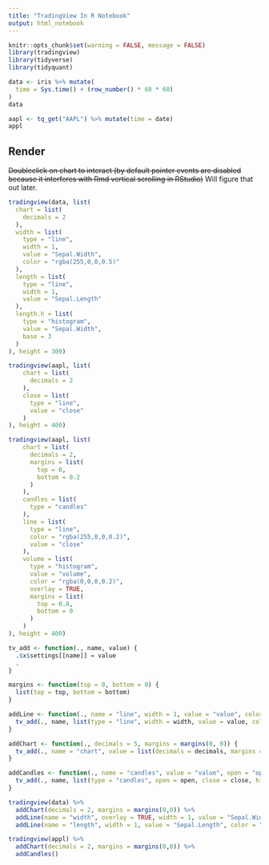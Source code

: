 ```yaml
---
title: "TradingView In R Notebook"
output: html_notebook
---
```


```r
knitr::opts_chunk$set(warning = FALSE, message = FALSE)
library(tradingview)
library(tidyverse)
library(tidyquant)
```

```r
data <- iris %>% mutate(
  time = Sys.time() + (row_number() * 60 * 60)
)
data
```

```r
aapl <- tq_get("AAPL") %>% mutate(time = date)
appl
```

## Render

~~Doubleclick on chart to interact (by default pointer events are disabled because it interferes with Rmd vertical scrolling in RStudio)~~ Will figure that out later.

```r
tradingview(data, list(
  chart = list(
    decimals = 2
  ),
  width = list(
    type = "line",
    width = 1,
    value = "Sepal.Width",
    color = "rgba(255,0,0,0.5)"
  ),
  length = list(
    type = "line",
    width = 1,
    value = "Sepal.Length"
  ),
  length.h = list(
    type = "histogram",
    value = "Sepal.Width",
    base = 3
  )  
), height = 300)
```


```r
tradingview(aapl, list(
    chart = list(
      decimals = 2
    ),
    close = list(
      type = "line",
      value = "close"
    )
), height = 400)
```

```r
tradingview(aapl, list(
    chart = list(
      decimals = 2,
      margins = list(
        top = 0,
        bottom = 0.2
      )
    ),
    candles = list(
      type = "candles"
    ),
    line = list(
      type = "line",
      color = "rgba(255,0,0,0.2)",
      value = "close"
    ),
    volume = list(
      type = "histogram",
      value = "volume",
      color = "rgba(0,0,0,0.2)",
      overlay = TRUE,
      margins = list(
        top = 0.8,
        bottom = 0
      )
    )
), height = 400)
```
```r
tv_add <- function(., name, value) {
  .$x$settings[[name]] = value
  .
}

margins <- function(top = 0, bottom = 0) {
  list(top = top, bottom = bottom)
}

addLine <- function(., name = "line", width = 1, value = "value", color = "red", overlay = FALSE) {
  tv_add(., name, list(type = "line", width = width, value = value, color = color, overlay = overlay))
}

addChart <- function(., decimals = 5, margins = margins(0, 0)) {
  tv_add(., name = "chart", value = list(decimals = decimals, margins = margins))
}

addCandles <- function(., name = "candles", value = "value", open = "open", close = "close", high = "high", low = "low", time = "time") {
  tv_add(., name, list(type = "candles", open = open, close = close, high = high, low = low, time = time))
}

tradingview(data) %>% 
  addChart(decimals = 2, margins = margins(0,0)) %>%
  addLine(name = "width", overlay = TRUE, width = 1, value = "Sepal.Width", color = "rgba(255,0,0,0.5)") %>%
  addLine(name = "length", width = 1, value = "Sepal.Length", color = "rgba(0,255,0,0.5)")
```

```r
tradingview(appl) %>% 
  addChart(decimals = 2, margins = margins(0,0)) %>%
  addCandles()
```


